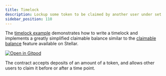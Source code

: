 ```yaml
---
title: Timelock
description: Lockup some token to be claimed by another user under set conditions.
sidebar_position: 110
---
```


<head>
  <title>
    Lockup some token to be claimed by another user under set conditions
  </title>
  <meta charSet="utf-8" />
  <meta
    property="og:title"
    content="Write a timelock implementing a claimable balance."
  />
  <meta
    property="og:description"
    content="Write a timelock that implements a simplified claimable balance feature that accepts a deposit of an amount of a token and allows other users to claim it."
  />
</head>

The [timelock example] demonstrates how to write a timelock and implements a greatly simplified claimable balance similar to the [claimable balance] feature available on Stellar.

[![Open in Gitpod](https://gitpod.io/button/open-in-gitpod.svg)][oigp]

The contract accepts deposits of an amount of a token, and allows other users to claim it before or after a time point.

[oigp]: https://gitpod.io/#https://github.com/stellar/soroban-examples/tree/v20.0.0
[timelock example]: https://github.com/stellar/soroban-examples/tree/v20.0.0/timelock
[claimable balance]: ../../learn/encyclopedia/transactions-specialized/claimable-balances.mdx
